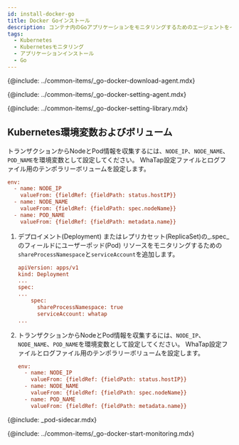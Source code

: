 ```yaml
---
id: install-docker-go
title: Docker Goインストール
description: コンテナ内のGoアプリケーションをモニタリングするためのエージェントをインストールする過程です。
tags:
  - Kubernetes
  - Kubernetesモニタリング
  - アプリケーションインストール
  - Go
---
```


<!--에이전트 다운로드-->

{@include: ../common-items/_go-docker-download-agent.mdx}

<!--에이전트 설정-->

{@include: ../common-items/_go-docker-setting-agent.mdx} 

<!--Go 라이브러리 설정하기-->

{@include: ../common-items/_go-docker-setting-library.mdx}

## Kubernetes環境変数およびボリューム

<Tabs>
<TabItem value='basic' label='デフォルト' default>

トランザクションからNodeとPod情報を収集するには、`NODE_IP`、`NODE_NAME`、`POD_NAME`を環境変数として設定してください。 WhaTap設定ファイルとログファイル用のテンポラリーボリュームを設定します。

```ini
env:
  - name: NODE_IP
    valueFrom: {fieldRef: {fieldPath: status.hostIP}}
  - name: NODE_NAME
    valueFrom: {fieldRef: {fieldPath: spec.nodeName}}
  - name: POD_NAME
    valueFrom: {fieldRef: {fieldPath: metadata.name}}
```

</TabItem>
<TabItem value='eksfragate' label='EKS Fargate(サポート予定)'>

1.  デプロイメント(Deployment) またはレプリカセット(ReplicaSet)の_.spec_のフィールドにユーザーポッド(Pod) リソースをモニタリングするための`shareProcessNamespace`と`serviceAccount`を追加します。

    ```ini
    apiVersion: apps/v1
    kind: Deployment
    ...
    spec:
    ...
        spec:
          shareProcessNamespace: true
          serviceAccount: whatap
    ...
    ```

2.  トランザクションからNodeとPod情報を収集するには、`NODE_IP`、`NODE_NAME`、`POD_NAME`を環境変数として設定してください。 WhaTap設定ファイルとログファイル用のテンポラリーボリュームを設定します。

    ```ini
    env:
      - name: NODE_IP
        valueFrom: {fieldRef: {fieldPath: status.hostIP}}
      - name: NODE_NAME
        valueFrom: {fieldRef: {fieldPath: spec.nodeName}}
      - name: POD_NAME
        valueFrom: {fieldRef: {fieldPath: metadata.name}}
    ```

{@include: _pod-sidecar.mdx}

</TabItem>
</Tabs>

<!--모니터링 시작하기-->

{@include: ../common-items/_go-docker-start-monitoring.mdx}
